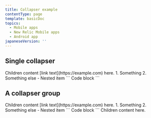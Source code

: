 ```yaml
---
title: Collapser example
contentType: page
template: basicDoc
topics:
  - Mobile apps
  - New Relic Mobile apps
  - Android app
japaneseVersion: ''
---
```

## Single collapser

<Collapser id="example" openByDefault={true} title="Row 1">
  Children content [link text](https://example.com) here. 
  1. Something 
  2. Something else
      - Nested item
      ```
      Code block
      ```
</Collapser>

## A collapser group
<CollapserGroup>
  <Collapser id="example" openByDefault={true} title="Row 1">
    Children content [link text](https://example.com) here. 
    1. Something 
    2. Something else
        - Nested item
        ```
        Code block
        ```
  </Collapser>
  <Collapser title="Row 2">
    Children content here.
  </Collapser>
</CollapserGroup>
